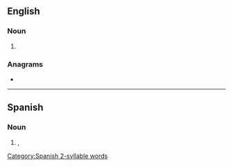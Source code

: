 ==English==

===Noun===
{{en-noun|~}}

# {{alternative spelling of|gouache|lang=en}}

===Anagrams===
* {{anagrams|en|a=aceghu|gauche}}

----

==Spanish==

===Noun===
{{es-noun|mf}}

# {{lb|es|Colombia|slang}} {{l|en|lout}}, {{l|en|troublemaker}}

[[Category:Spanish 2-syllable words]]